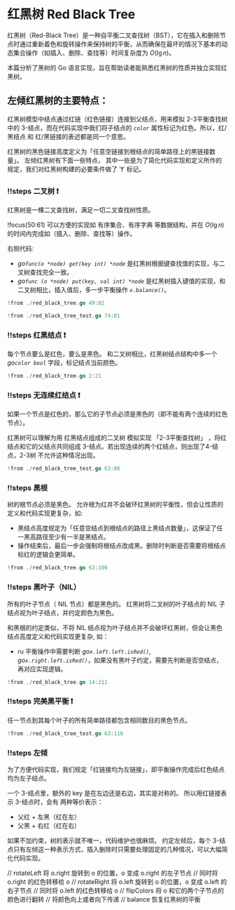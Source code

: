 # 红黑树 Red Black Tree

红黑树（Red-Black Tree）是一种自平衡二叉查找树（BST），它在插入和删除节点时通过重新着色和旋转操作来保持树的平衡，从而确保在最坏的情况下基本的动态集合操作（如插入、删除、查找等）时间复杂度为 $O(\lg n)$。

本篇分析了黑树的 Go 语言实现，旨在帮助读者能熟悉红黑树的性质并独立实现红黑树。

## 左倾红黑树的主要特点：


红黑树模型中结点通过红链（红色链接）连接到父结点，用来模拟 2-3平衡查找树 中的 3-结点，而在代码实现中我们将子结点的 _`color`_ 属性标记为红色。所以，红/黑结点 和 红/黑链接的表述都是同一个意思。

红黑树的黑色链接高度定义为「任意空链接到根结点的简单路径上的黑链接数量」。
左倾红黑树有下面一些特点， 其中一些是为了简化代码实现和定义所作的规定，我们对红黑树构建的必要条件做了 '❗️' 标记。
<Accordion className="h-[750px]">
### !!steps 二叉树 ❗️
红黑树是一棵二叉查找树，满足一切二叉查找树性质。

!focus(50:61) 可以方便的实现如 有序集合、有序字典 等数据结构，并在 $O(\lg n)$ 的时间内完成如（插入、删除、查找等）操作。

右侧代码:
- _go`func(o *node) get(key int) *node`_ 是红黑树根据键查找值的实现，与二叉树查找完全一致。
- _go`func (o *node) put(key, val int) *node`_ 是红黑树插入键值的实现，和二叉树相比，插入值后，多一步平衡操作 _`x.balance()`_。

```go  !!codes !lines(49:62,67:82)  red_black_tree.go 
!from ./red_black_tree.go 49:82
```

```go !!codes !lines(74:81) red_black_tree_test.go
!from ./red_black_tree_test.go 74:81
```
### !!steps 红黑结点 ❗️
每个节点要么是红色，要么是黑色。
和二叉树相比，红黑树结点结构中多一个 _go`color bool`_ 字段，标记结点当前颜色。

```go !!codes  !lines(2:21) red_black_tree.go
!from ./red_black_tree.go 2:21
```

### !!steps 无连续红结点 ❗️
如果一个节点是红色的，那么它的子节点必须是黑色的（即不能有两个连续的红色节点）。

红黑树可以理解为用 红黑结点组成的二叉树 模拟实现 「2-3平衡查找树」 ，将红结点和它的父结点共同组成 3-结点。若出现连续的两个红结点，则出现了4-结点，2-3树 不允许这种情况出现。

```go !!codes !lines(63:73,81:86) red_black_tree_test.go
!from ./red_black_tree_test.go 63:86
```
### !!steps 黑根
树的根节点必须是黑色。
允许根为红并不会破环红黑树的平衡性，但会让性质的定义和代码实现更复杂，如:
- 黑结点高度规定为「任意空结点到根结点的路径上黑结点数量」，这保证了任一黑高路径至少有一半是黑结点。
- 操作结束后，最后一步会强制将根结点改成黑。删除时判断是否需要将根结点标红的逻辑会更简单。

```go !!codes !lines(62:67,82:100) red_black_tree.go
!from ./red_black_tree.go 62:100
```
### !!steps 黑叶子（NIL）
所有的叶子节点（ NIL 节点）都是黑色的。 红黑树将二叉树的叶子结点的 NIL 子结点视为叶子结点，并约定颜色为黑色。

和黑根的约定类似，不将 NIL 结点视为叶子结点并不会破坏红黑树，但会让黑色结点高度定义和代码实现更复杂, 如：
- ru 平衡操作中需要判断 _go`x.left.left.isRed()`_, _go`x.right.left.isRed()`_，如果没有黑叶子约定，需要先判断是否空结点，再对应实现逻辑。


```go !!codes !lines(14:21,196:211) red_black_tree.go
!from ./red_black_tree.go 14:211
```

### !!steps 完美黑平衡 ❗️
任一节点到其每个叶子的所有简单路径都包含相同数目的黑色节点。

```go !!codes !lines(63:73,87:110) red_black_tree_test.go
!from ./red_black_tree_test.go 63:110
```


### !!steps 左倾
为了方便代码实现，我们规定「红链接均为左链接」，即平衡操作完成后红色结点均为左子结点。

一个 3-结点里，额外的 key 是在左边还是右边，其实是对称的。 所以用红链接表示 3-结点时，会有 两种等价表示：
- 父红 + 左黑（红在左）
- 父黑 + 右红（红在右）

如果不加约束，树的表示就不唯一，代码维护也很麻烦。
约定左倾后，每个 3-结点只有左倾这一种表示方式，插入删除时只需要处理固定的几种情况，可以大幅简化代码实现。

</Accordion>



// rotateLeft 将 o.right 旋转到 o 的位置，o 变成 o.right 的左子节点
// 同时将 o.right 的红色转移给 o
// rotateRight 将 o.left 旋转到 o 的位置，o 变成 o.left 的右子节点
// 同时将 o.left 的红色转移给 o
// flipColors 将 o 和它的两个子节点的颜色进行翻转
// 将颜色向上或者向下传递
// balance 恢复红黑树的平衡